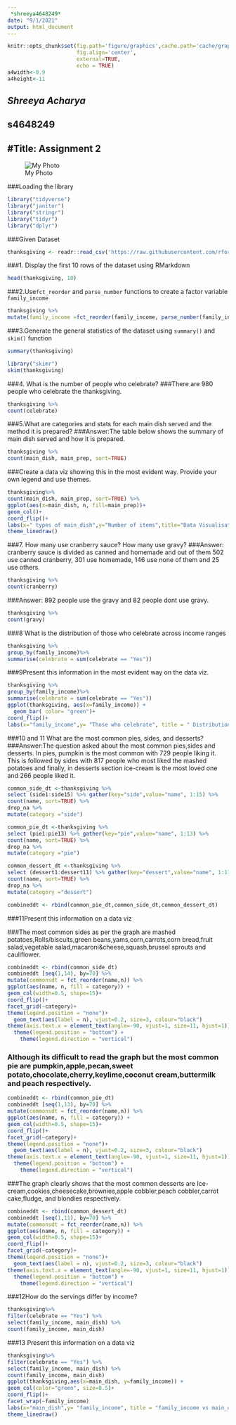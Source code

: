 ```yaml
---
 *shreeya4648249*
date: "9/1/2021"
output: html_document
---
```

```r
knitr::opts_chunk$set(fig.path='figure/graphics',cache.path='cache/graphics',
                      fig.align='center',
                      external=TRUE,
                      echo = TRUE)
a4width<-8.9
a4height<-11
```

*Shreeya Acharya*
---
**s4648249**
---
#Title: Assignment 2
---
![My Photo](IMG-20200729-085759-Original.jpg)


###Loading the library

```r
library("tidyverse")
library("janitor")
library("stringr")
library("tidyr")
library("dplyr")
```


###Given Dataset

```r
thanksgiving <- readr::read_csv('https://raw.githubusercontent.com/rfordatascience/tidytuesday/master/data/2018/2018-11-20/thanksgiving_meals.csv')
```
###1. Display the first 10 rows of the dataset using RMarkdown
```r
head(thanksgiving, 10)
```

###2.Use`fct_reorder` and `parse_number` functions to create a factor variable `family_income`

```r
thanksgiving %>%
mutate(family_income =fct_reorder(family_income, parse_number(family_income)))
```

###3.Generate the general statistics of the dataset using `summary()` and `skim()` function

```r
summary(thanksgiving)
```

```r
library("skimr")
skim(thanksgiving)
```

###4. What is the number of people who celebrate?
###There are 980 people who celebrate the thanksgiving.

```r
thanksgiving %>%
count(celebrate)
```

###5.What are categories and stats for each main dish served and the method it is prepared?
###Answer:The table below shows the summary of main dish served and how it is prepared.
```r
thanksgiving %>%
count(main_dish, main_prep, sort=TRUE)
```


###Create a data viz showing this in the most evident way. Provide your own legend and use themes.

```r
thanksgiving%>%
count(main_dish, main_prep, sort=TRUE) %>%
ggplot(aes(x=main_dish, n, fill=main_prep))+
geom_col()+
coord_flip()+
labs(x=" types of main_dish",y="Number of items",title="Data Visualisation", caption="Image 1:Graph") +
theme_linedraw()
```

###7. How many use cranberry sauce? How many use gravy?
###Answer: cranberry sauce is divided as canned and homemade and out of them 502 use canned cranberry, 301 use homemade, 146 use none of them and 25 use others.
```r
thanksgiving %>%
count(cranberry)
```
###Answer: 892 people use the gravy and 82 people dont use gravy.

```r
thanksgiving %>%
count(gravy)
```


###8 What is the distribution of those who celebrate across income ranges


```r
thanksgiving %>%
group_by(family_income)%>%
summarise(celebrate = sum(celebrate == "Yes")) 
```

###9Present this information in the most evident way on the data viz.
```r
thanksgiving %>%
group_by(family_income)%>%
summarise(celebrate = sum(celebrate == "Yes"))
ggplot(thanksgiving, aes(x=family_income)) +
  geom_bar( color= "green")+
coord_flip()+
labs(x="family_income",y= "Those who celebrate", title = " Distribution of those who celebrate ",caption = "Data Visualisation: Graph")
```
###10 and 11 What are the most common pies, sides, and desserts?
###Answer:The question asked about the most common pies,sides and desserts. In pies, pumpkin is the most common with 729 people liking it. This is followed by sides with 817 people who most liked the mashed potatoes and finally, in desserts section ice-cream is the most loved one and 266 people liked it.

```r
common_side_dt <-thanksgiving %>%
select (side1:side15) %>% gather(key="side",value="name", 1:15) %>%
count(name, sort=TRUE) %>%
drop_na %>%
mutate(category ="side")
```

```r
common_pie_dt <-thanksgiving %>%
select (pie1:pie13) %>% gather(key="pie",value="name", 1:13) %>%
count(name, sort=TRUE) %>%
drop_na %>%
mutate(category ="pie")
```

```r
common_dessert_dt <-thanksgiving %>%
select (dessert1:dessert11) %>% gather(key="dessert",value="name", 1:11) %>%
count(name, sort=TRUE) %>%
drop_na %>%
mutate(category ="dessert")
```

```r
combineddt <- rbind(common_pie_dt,common_side_dt,common_dessert_dt)
```


###11Present this information on a data viz

###The most common sides as per the graph are mashed potatoes,Rolls/biscuits,green beans,yams,corn,carrots,corn bread,fruit salad,vegetable salad,macaroni&cheese,squash,brussel sprouts and cauliflower.

```r
combineddt <- rbind(common_side_dt)
combineddt [seq(1,14), by=70] %>% 
mutate(commonsdt = fct_reorder(name,n)) %>%
ggplot(aes(name, n, fill = category)) +
geom_col(width=0.5, shape=15)+
coord_flip()+
facet_grid(~category)+
theme(legend.position = "none")+
  geom_text(aes(label = n), vjust=0.2, size=3, colour="black")
theme(axis.text.x = element_text(angle=-90, vjust=1, size=11, hjust=1))+
  theme(legend.position = "bottom") +
    theme(legend.direction = "vertical")
```


### Although its difficult to read the graph but the most common pie are pumpkin,apple,pecan,sweet potato,chocolate,cherry,keylime,coconut cream,buttermilk and peach respectively.

```r
combineddt <- rbind(common_pie_dt)
combineddt [seq(1,13), by=70] %>% 
mutate(commonsdt = fct_reorder(name,n)) %>%
ggplot(aes(name, n, fill = category)) +
geom_col(width=0.5, shape=15)+
coord_flip()+
facet_grid(~category)+
theme(legend.position = "none")+
  geom_text(aes(label = n), vjust=0.2, size=3, colour="black")
theme(axis.text.x = element_text(angle=-90, vjust=1, size=11, hjust=1))+
  theme(legend.position = "bottom") +
    theme(legend.direction = "vertical") 
```

###The graph clearly shows that the most common desserts are Ice-cream,cookies,cheesecake,brownies,apple cobbler,peach cobbler,carrot cake,fludge, and blondies respectively.

```r
combineddt <- rbind(common_dessert_dt)
combineddt [seq(1,11), by=70] %>% 
mutate(commonsdt = fct_reorder(name,n)) %>%
ggplot(aes(name, n, fill = category)) +
geom_col(width=0.5, shape=15)+
coord_flip()+
facet_grid(~category)+
theme(legend.position = "none")+
  geom_text(aes(label = n), vjust=0.2, size=3, colour="black")
theme(axis.text.x = element_text(angle=-90, vjust=1, size=11, hjust=1))+
  theme(legend.position = "bottom") +
    theme(legend.direction = "vertical") 
```

###12How do the servings differ by income?

```r
thanksgiving%>%
filter(celebrate == "Yes") %>%
select(family_income, main_dish) %>%
count(family_income, main_dish)
```


###13 Present this information on a data viz

```r
thanksgiving%>%
filter(celebrate == "Yes") %>%
select(family_income, main_dish) %>%
count(family_income, main_dish)
ggplot(thanksgiving,aes(x=main_dish, y=family_income)) +
geom_col(color="green", size=0.5)+
coord_flip()+
facet_wrap(~family_income)
labs(x="main_dish",y= "family_income", title = "family_income vs main_dish",caption = "Data Visualisation: Graph") +
theme_linedraw()
```









